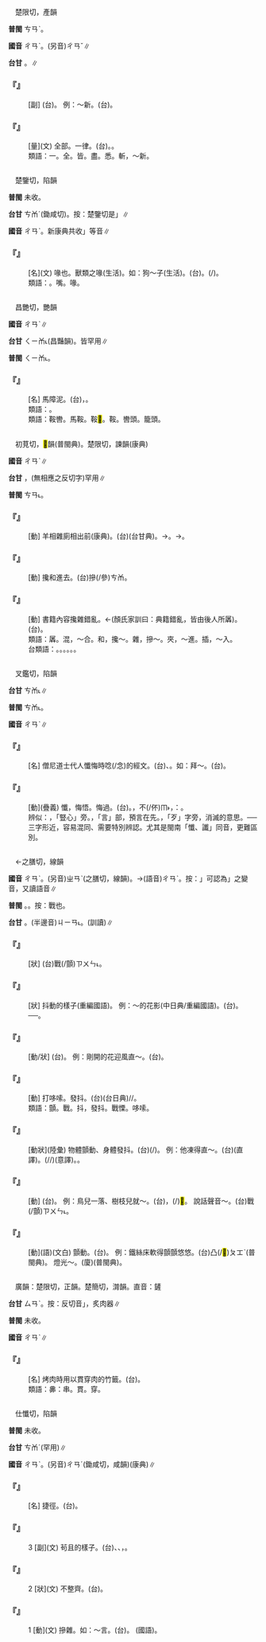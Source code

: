 
=={{ruby|<mark>&#xf9675;</mark>|ㄔㄢˋ}}==

　楚限切，產韻

'''普閩''' <rt>ㄘㄢˋ</rt>。

'''國音''' <rt>ㄔㄢˋ</rt>。(另音)<rt>ㄔㄢˇ</rt>∥

'''台甘''' {{ruby|(文)|ㄘㄢˋ}}。{{ruby|(語)|ㄘㄨㆩˋ}}∥

    

==='''『{{ruby|<mark>&#xf9675;</mark>|ㄔㄢˋ}}{{ruby|<mark>&#xf9675;</mark>|ㄔㄢˋ}}』'''===
: [副] (台){{ruby|全|ㄗㄨㄢˊ}}{{ruby|部|ㄅㆦ˫}}。 例：～新。(台){{ruby|全|ㄗㄨㄢˊ}}{{ruby|部|ㄅㆦ˫}}{{ruby|新|ㄒㄧㄣ}}{{ruby|丌|ㆤ}}。
    

==='''『{{ruby|一|ㄧ}}{{ruby|<mark>&#xf9675;</mark>|ㄔㄢˋ}}』'''===
: [量](文) 全部。一律。(台){{ruby|全|ㄗㄨㄢˊ}}{{ruby|部|ㄅㆦ˫}}。{{ruby|一|ㄧㆵ}}{{ruby|律|ㄌㄨㆵ ͘}}。
:類語：一。全。皆。盡。悉。斬，～新。
:
    

=={{ruby|嚵|ㄔㄢˋ}}==

　楚鑒切，陷韻

'''普閩''' 未收。

'''台甘''' <rt>ㄘㆰˊ</rt>(鋤咸切)。按：楚鑒切是{{ruby|「|ㄘㆰ˪}}」∥

'''國音''' <rt>ㄔㄢˋ</rt>。新康典共收{{ruby|「|ㄔㄢˊ}}{{ruby|、|ㄔㄢ}}{{ruby|、|ㄐㄧㄢˇ}}{{ruby|、|ㄓㄢˇ}}{{ruby|、|ㄔㄢˋ}}」等音∥

    

==='''『{{ruby|嚵|ㄔㄢˋ}}』'''===
: [名](文) 喙也。獸類之喙(生活)。如：狗～子(生活)。(台){{ruby|眾|ㄐㄧㄥ}}{{ruby|生|ㄙㆥ/ㄒㆪ}}{{ruby|丌|ㆤ}}{{ruby|喙|ㄘㄨㄧ˪}}。{{ruby|嘴|ㄘㄨㄧ˪}}{{ruby|圈|ㄎㆦ}}(/{{ruby|框|ㄎㆲ}})。
:類語：{{ruby|嚵|ㄔㄢˋ}}。嘴。喙。
:
    

=={{ruby|<mark>&#xf9eba;</mark>|ㄔㄢˋ}}==

　昌艷切，艷韻

'''國音''' <rt>ㄔㄢˋ</rt>∥

'''台甘''' <rt>ㄑㄧㆰ˪</rt>(昌豔韻){{ruby|。|ㄒㄧㆰ}}。皆罕用∥

'''普閩''' <rt>ㄑㄧㆰ˪</rt>。

    

==='''『{{ruby|<mark>&#xf9eba;</mark>|ㄔㄢˋ}}』'''===
: [名] 馬障泥。(台){{ruby|<mark>&#xf8eb9;</mark>|ㆡㄨ˫}}{{ruby|踮|ㄉㄧㆰ˪}}{{ruby|馬|ㆠㆤˋ}}{{ruby|鞍|ㄨㆩ}}{{ruby|兩|ㄌㄧㆲˋ}}{{ruby|邊|ㄅㆪ}}，{{ruby|防|ㄏㆲˊ}}{{ruby|止|ㄐㄧˋ}}{{ruby|泥|ㄋㄧˊ}}{{ruby|土|ㄊㆦˊ}}{{ruby|丌|ㆤ}}{{ruby|器|ㄎㄧ˪}}{{ruby|具|ㄍㄨ˫}}。
:類語：{{ruby|驏|ㄔㄢˇ}}。
:
:類語：鞍轡。馬鞍。鞍<mark>&#xf9eba;</mark>。鞍{{ruby|<mark>&#xf99eb;</mark>|ㄐㄧㄢˋ}}。轡頭。籠頭。
:
    

=={{ruby|羼|ㄔㄢˋ}}==

　初莧切，<mark>&#xf8ec9;</mark>韻(普閩典)。楚限切，諫韻(康典)

'''國音''' <rt>ㄔㄢˋ</rt>∥

'''台甘''' {{ruby|(文)|ㄘㄢˋ}}{{ruby|。|ㄙㄢˋ}}，(無相應之反切字)罕用∥

'''普閩''' <rt>ㄘㄢ˪</rt>。

    

==='''『{{ruby|羼|ㄔㄢˋ}}』'''===
: [動] 羊相雜廁相出前(康典)。(台){{ruby|羊|ㄧㆧˊ/ㄧㆫˊ}}{{ruby|仔|ㄚ}}{{ruby|相|ㄒㄧㄜ/ㄙㆩ}}{{ruby|爭|ㄗㆥ/ㄐㆪ}}{{ruby|<mark>&#xffa49;</mark>|ㆠㆤㆷ/ㆠㄨㆤㆷ}}{{ruby|做|ㄗㄨㆤ˪/ㄗㄜ˪}}{{ruby|頭|ㄊㄠˊ}}{{ruby|前|ㄐㄧㄥˊ}}(台甘典)。→{{ruby|插|ㄘㄚㆴ}}{{ruby|雜|ㄗㄚㆴ ͘}}。→{{ruby|摻|ㄘㆰ}}{{ruby|雜|ㄗㄚㆴ ͘}}。
    

==='''『{{ruby|羼|ㄔㄢˋ}}{{ruby|入|ㄖㄨˋ}}』'''===
: [動] 攙和進去。(台)摻(/參)<rt>ㄘㆰ</rt>{{ruby|摻|ㄘㆰ}}{{ruby|濫|ㄌㆰ˫}}{{ruby|濫|ㄌㆰ˫}}{{ruby|入|ㆢㄧㆴ ͘/ㄌㄧㆴ ͘}}{{ruby|去|ㄎㄧ˪}}。
    

==='''『{{ruby|羼|ㄔㄢˋ}}{{ruby|雜|ㄗㄚˊ}}』'''===
: [動] 書籍內容攙雜錯亂。←(顏氏家訓曰：典籍錯亂，皆由後人所羼)。(台){{ruby|羼|ㄘㄢˋ}}{{ruby|雜|ㄗㄚㆴ ͘}}。
:類語：羼。混，～合。和，攙～。雜，摻～。夾，～進。插，～入。
:
:台類語：{{ruby|摻|ㄘㆰ}}。{{ruby|濫|ㄌㆰ˫}}。{{ruby|夾|ㄍㄧㄚㆴ}}。{{ruby|插|ㄘㄚㆴ}}。{{ruby|搢|ㄐㆪ˪}}。{{ruby|塞|ㄙㆤㆷ}}。
:
    

=={{ruby|懺|ㄔㄢˋ}}==

　叉鑑切，陷韻

'''台甘''' <rt>ㄘㆰ˪</rt>∥

'''普閩''' <rt>ㄘㆰ˪</rt>。

'''國音''' <rt>ㄔㄢˋ</rt>∥

    

==='''『{{ruby|懺|ㄔㄢˋ}}』'''===
: [名] 僧尼道士代人懺悔時唸(/念)的經文。(台){{ruby|和|ㄏㆤˊ/ㄏㄨㆤˊ}}{{ruby|尚|ㄒㄧㆫ˫/ㄒㄧㆧ˫}}、{{ruby|尼|ㄋㄧˊ}}{{ruby|姑|ㄍㆦ}}{{ruby|替|ㄊㄨㆤ˪/ㄊㆤ˪}}{{ruby|信|ㄒㄧㄣ˪}}{{ruby|徒|ㄉㆦˊ}}{{ruby|誦|ㄒㄧㆲ˫}}{{ruby|經|ㄍㄧㄥ}}{{ruby|禮|ㄌㆤˋ}}{{ruby|佛|ㄏㄨㆵ ͘}}{{ruby|祈|ㄍㄧˊ}}{{ruby|禱|ㄉㄜˋ}}{{ruby|認|ㆢㄧㄣ˫/ㄌㄧㄣ˫}}{{ruby|罪|ㄗㄨㆤ˫}}{{ruby|悔|ㄏㄨㆤˋ}}{{ruby|過|ㄍㄜ˪}}{{ruby|丌|ㆤ}}{{ruby|經|ㄍㄧㄥ}}{{ruby|文|ㆠㄨㄣˊ}}。如：拜～。(台){{ruby|拜|ㄅㄞ˪}}{{ruby|懺|ㄘㆰ˪}}。
    

==='''『{{ruby|懺|ㄔㄢˋ}}{{ruby|悔|ㄏㄨㄟˇ}}』'''===
: [動](疊義) 懺，悔悟。悔過。(台){{ruby|懺|ㄘㆰ˪}}{{ruby|悔|ㄏㄨㆤˋ}}。{{ruby|自|ㄗㄨ˫}}{{ruby|己|ㄍㄧˋ}}{{ruby|知|ㄗㄞ}}{{ruby|影|ㄧㆩˋ}}{{ruby|過|ㄍㆤ˪/ㄍㄨㆤ˪}}{{ruby|去|ㄎㄧ˪}}{{ruby|做|ㄗㄨㆤ˪/ㄗㄜ˪}}{{ruby|錯|ㄘㄜ˪}}，{{ruby|反|ㄏㄨㄢˋ}}{{ruby|悔|ㄏㄨㆤˋ}}{{ruby|認|ㆢㄧㄣ˫/ㄌㄧㄣ˫}}不(/伓)<rt>ㆬ˫</rt>{{ruby|著|ㄉㄧㄜㆷ ͘}}，{{ruby|有|ㄧㄨˋ}}{{ruby|意|ㄧ˪}}{{ruby|改|ㄍㄞˋ}}{{ruby|過|ㄍㄜ˪}}{{ruby|自|ㄗㄨ˫}}{{ruby|新|ㄒㄧㄣ}}{{ruby|叫|ㄍㄧㄜ˪}}{{ruby|做|ㄗㄨㆤ˪/ㄗㄜ˪}}：{{ruby|懺|ㄘㆰ˪}}{{ruby|悔|ㄏㄨㆤ˪}}。
:辨似：{{ruby|懺|ㄔㄢˋ}}，「豎心」旁。{{ruby|讖|ㄔㄣˋ}}，「言」部，預言在先。{{ruby|殲|ㄐㄧㄢ}}，「歹」字旁，消滅的意思。──三字形近，容易混同、需要特別辨認。尤其是閩南「懺、讖」同音，更難區別。
:
    

=={{ruby|顫|ㄔㄢˋ}}==

　←之膳切，線韻

'''國音''' <rt>ㄔㄢˋ</rt>。(另音)<rt>ㄓㄢˋ</rt>(之膳切，線韻)。→(語音)<rt>ㄔㄢˋ</rt>。按：{{ruby|「|ㄔㄢˋ}}」可認為{{ruby|「|ㄓㄢˋ}}」之變音，又讀語音∥

'''普閩''' {{ruby|(文)|ㄐㄧㄢ˪}}。{{ruby|(白)|ㄗㄨㄣ˪}}。按：戰也。

'''台甘''' {{ruby|(文)|ㄐㄧㄢ}}。(半邊音)<rt>ㄐㄧㄢ˪</rt>。{{ruby|(語)|ㄒㄧㆷ}}(訓讀)∥

    

==='''『{{ruby|顫|ㄔㄢˋ}}{{ruby|微|ㄨㄟˊ}}{{ruby|微|ㄨㄟˊ}}』'''===
: [狀] (台){{ruby|懼|ㄎㄨ˫}}{{ruby|懼|ㄎㄨ˫}}戰(/顫)<rt>ㄗㄨㄣ˪</rt>。
    

==='''『{{ruby|顫|ㄔㄢˋ}}{{ruby|悠|ㄧㄡ}}{{ruby|悠|ㄧㄡ}}』'''===
: [狀] 抖動的樣子(重編國語)。 例：～的花影(中日典/重編國語)。(台){{ruby|花|ㄏㄨㆤ}}{{ruby|影|ㄧㆩˋ}}{{ruby|搖|ㄧㄜˊ}}{{ruby|咧|ㄌㆤ˪}}{{ruby|搖|ㄧㄜˊ}}{{ruby|咧|ㄌㆤ˪}}。──{{ruby|花|ㄏㄨㆤ}}{{ruby|枝|ㄍㄧ}}{{ruby|<mark>&#xf9bf6;</mark>|ㄒㄧㆬ˪}}{{ruby|一|ㄐㄧㆵ ͘}}{{ruby|下|·ㆤ˫}}{{ruby|<mark>&#xf9bf6;</mark>|ㄒㄧㆬ˪}}{{ruby|一|ㄐㄧㆵ ͘}}{{ruby|下|·ㆤ˫}}。
    

==='''『{{ruby|顫|ㄔㄢˋ}}{{ruby|顫|ㄔㄢˋ}}{{ruby|巍|ㄨㄟ}}{{ruby|巍|ㄨㄟ}}』'''===
: [動/狀] (台){{ruby|輕|ㄎㄧㄣ}}{{ruby|輕|ㄎㄧㄣ}}{{ruby|搖|ㄧㄜˊ}}{{ruby|動|ㄉㄤ˫}}。 例：剛開的花迎風直～。(台){{ruby|拄|ㄉㄨˋ}}{{ruby|開|ㄎㄨㄧ}}{{ruby|丌|ㆤ}}{{ruby|花|ㄏㄨㆤ}}{{ruby|吹|ㄘㄨㆤ/ㄘㆤ}}{{ruby|著|ㄉㄧㄜㆷ ͘}}{{ruby|風|ㄏㆲ/ㄏㄨㄤ}}{{ruby|輕|ㄎㄧㄣ}}{{ruby|輕|ㄎㄧㄣ}}{{ruby|搖|ㄧㄜˊ}}{{ruby|動|ㄉㄤ˫}}。
    

==='''『{{ruby|顫|ㄔㄢˋ}}{{ruby|抖|ㄉㄡˇ}}』'''===
: [動] 打哆嗦。發抖。(台){{ruby|愕|ㄎㆤㆷ ͘}}{{ruby|愕|ㄎㆤㆷ ͘}}{{ruby|戰|ㄗㄨㄣ˪}}(台日典)/{{ruby|<mark>&#xf8ef2;</mark>|ㄎㄨ˫}}{{ruby|<mark>&#xf8ef2;</mark>|ㄎㄨ˫}}{{ruby|戰|ㄗㄨㄣ˪}}/{{ruby|( )|ㄍㄧㆷ ͘}}{{ruby|( )|ㄍㄧㆷ ͘}}{{ruby|<mark>&#xf96f7;</mark>|ㄗㄨㄣ}}。
:類語：顫。戰。抖，發抖。戰慄。哆嗦。
:
    

==='''『{{ruby|顫|ㄔㄢˋ}}』'''===
: [動狀](陸彙) 物體顫動、身體發抖。(台){{ruby|戰|ㄗㄨㄣ˪}}(/{{ruby|顫|ㄐㄧㄢ˪}})。 例：他凍得直～。(台){{ruby|伊|ㄧ}}{{ruby|凍|ㄉㄤ˪}}{{ruby|<mark>&#xffa42;</mark>|ㄍㄚㆷ}}{{ruby|一|ㄧㆵ}}{{ruby|直|ㄉㄧㆵ ͘}}{{ruby|戰|ㄗㄨㄣ˪}}(直譯)。{{ruby|伊|ㄧ}}{{ruby|寒|ㄍㄨㆩˊ}}{{ruby|<mark>&#xffa42;</mark>|ㄍㄚㆷ}}{{ruby|<mark>&#xf8ef2;</mark>|ㄎㄨ˫}}{{ruby|<mark>&#xf8ef2;</mark>|ㄎㄨ˫}}{{ruby|慟|ㄉㆲ˪}}{{ruby|慟|ㄉㆲ˪}}(/{{ruby|<mark>&#xf8ef2;</mark>|ㄎㄨ˫}}{{ruby|<mark>&#xf8ef2;</mark>|ㄎㄨ˫}}{{ruby|戰|ㄗㄨㄣ˪}}/{{ruby|<mark>&#xf8ef2;</mark>|ㄎㄨ˫}}{{ruby|<mark>&#xf8ef2;</mark>|ㄎㄨ˫}}{{ruby|<mark>&#xf96f7;</mark>|ㄗㄨㄣ}})(意譯)。{{ruby|<mark>&#xf8ef2;</mark>|ㄎㄧ˫}}{{ruby|<mark>&#xf8ef2;</mark>|ㄎㄧ˫}}{{ruby|<mark>&#xf96f7;</mark>|ㄗㄨㄣ}}。
    

==='''『{{ruby|顫|ㄔㄢˋ}}{{ruby|巍|ㄨㄟ}}』'''===
: [動] (台){{ruby|<mark>&#xf9bf6;</mark>|ㄒㄧㆬ˪}}。 例：鳥兒一落、樹枝兒就～。(台){{ruby|鳥|ㄐㄧㄠˋ}}{{ruby|仔|ㄚ}}{{ruby|若|ㄋㄚ˫}}{{ruby|歇|ㄏㄧㄜㆷ}}{{ruby|落|ㄌㄜㆷ ͘}}{{ruby|來|·ㄌㄞˊ}}，{{ruby|樹|ㄑㄧㄨ˫}}{{ruby|枝|ㄍㄧ}}{{ruby|著|ㄉㄧㄜㆷ}}(/{{ruby|都|ㄉㄜ˫}}){{ruby|<mark>&#xf9bf6;</mark>|ㄒㄧㆬ˪}}{{ruby|一|ㄐㄧㆵ ͘}}{{ruby|下|·ㆤ˫}}<mark>&#xf9bf6;</mark>{{ruby|一|ㄐㄧㆵ ͘}}{{ruby|下|·ㆤ˫}}。 說話聲音～。(台){{ruby|講|ㄍㆲˋ}}{{ruby|話|ㄨㆤ˫}}{{ruby|丌|ㆤ}}{{ruby|聲|ㄒㄧㆩ}}{{ruby|會|ㄨㆤ˫/ㆤ˫}}戰(/顫)<rt>ㄗㄨㄣ˪</rt>。
    

==='''『{{ruby|顫|ㄔㄢˋ}}{{ruby|悠|ㄧㄡ}}』'''===
: [動](語)(文白) 顫動。(台){{ruby|<mark>&#xf9bf6;</mark>|ㄒㄧㆬ˪}}。 例：鐵絲床軟得顫顫悠悠。(台)凸(/<mark>&#xf91c9;</mark>)<rt>ㄆㆲˋ</rt>{{ruby|軟|ㄋㆭˋ}}{{ruby|<mark>&#xf9bf6;</mark>|ㄒㄧㆬ˪}}{{ruby|<mark>&#xf9bf6;</mark>|ㄒㄧㆬ˪}}(普閩典)。 燈光～。(廈){{ruby|燈|ㄉㄧㄥ}}{{ruby|火|ㄏㄨㆤˋ/ㄏㆤˋ/ㄏㄜˋ}}{{ruby|咧|ㄌㆤ˪}}{{ruby|掣|ㄘㄨㄚㆷ}}(普閩典)。
    

=={{ruby|丳|ㄔㄢˋ}}==

　廣韻：楚限切，正韻。楚簡切，潸韻。直音：鏟

'''台甘''' <rt>ㄙㄢˋ</rt>。按：反切音{{ruby|「|ㄘㄢˋ}}」，炙肉器∥

'''普閩''' 未收。

'''國音''' <rt>ㄔㄢˋ</rt>∥

    

==='''『{{ruby|丳|ㄔㄢˋ}}』'''===
: [名] 烤肉時用以貫穿肉的竹籤。(台){{ruby|竹|ㄉㄧㆤㆶ}}{{ruby|鐕|ㄑㄧㆰˋ}}{{ruby|仔|ㄚ}}。
:類語：丳：串。貫。穿。
:
    

=={{ruby|儳|ㄔㄢˋ}}==

　仕懺切，陷韻

'''普閩''' 未收。

'''台甘''' <rt>ㄘㆰˊ</rt>(罕用)∥

'''國音''' <rt>ㄔㄢˋ</rt>。(另音)<rt>ㄔㄢˊ</rt>(鋤咸切，咸韻)(康典)∥

    

==='''『{{ruby|儳|ㄔㄢˋ}}{{ruby|道|ㄉㄠˋ}}』'''===
: [名] 捷徑。(台){{ruby|近|ㄍㄨㄣ˫/ㄍㄧㄣ˫}}{{ruby|路|ㄌㆦ˫}}。
    

==='''『{{ruby|儳|ㄔㄢˋ}}』'''===
:3  [副](文) 茍且的樣子。(台){{ruby|茍|ㄍㆦˋ}}{{ruby|且|ㄑㄧㆩˋ}}、{{ruby|襯|ㄑㄧㄣ˪}}{{ruby|襯|ㄑㄧㄣ˪}}{{ruby|綵|ㄘㄞˋ}}{{ruby|綵|ㄘㄞˋ}}、{{ruby|無|ㆠㄜˊ}}{{ruby|認|ㆢㄧㄣ˫/ㄌㄧㄣ˫}}{{ruby|真|ㄐㄧㄣ}}，{{ruby|無|ㆠㄜˊ}}{{ruby|整|ㄐㄧㄥˋ}}{{ruby|肅|ㄒㄧㆦㆶ}}。
    

==='''『{{ruby|儳|ㄔㄢˋ}}』'''===
:2  [狀](文) 不整齊。(台){{ruby|無|ㆠㄜˊ}}{{ruby|整|ㄐㄧㄥˋ}}{{ruby|齊|ㄗㄨㆤˊ/ㄗㆤˊ}}。
    

==='''『{{ruby|儳|ㄔㄢˋ}}』'''===
:1  [動](文) 摻雜。如：～言。(台){{ruby|插|ㄘㄚㆴ}}{{ruby|嘴|ㄘㄨㄧ˪}}。 (國語){{ruby|打|ㄉㄚˇ}}{{ruby|岔|ㄔㄚˋ}}。
    
